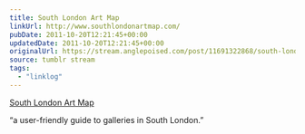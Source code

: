 ```yaml
---
title: South London Art Map
linkUrl: http://www.southlondonartmap.com/
pubDate: 2011-10-20T12:21:45+00:00
updatedDate: 2011-10-20T12:21:45+00:00
originalUrl: https://stream.anglepoised.com/post/11691322868/south-london-art-map
source: tumblr stream
tags:
  - "linklog"
---
```


[South London Art Map][1]

&ldquo;a user-friendly guide to galleries in South London.&rdquo;

[1]: http://www.southlondonartmap.com/
